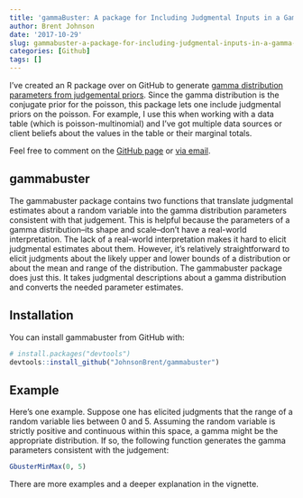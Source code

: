 ```yaml
---
title: 'gammaBuster: A package for Including Judgmental Inputs in a Gamma Distribution'
author: Brent Johnson
date: '2017-10-29'
slug: gammabuster-a-package-for-including-judgmental-inputs-in-a-gamma-distribution
categories: [Github]
tags: []
---
```


I've created an R package over on GitHub to generate [gamma distribution parameters from judgemental priors](https://github.com/JohnsonBrent/gammabuster). Since the gamma distribution is the conjugate prior for the poisson, this package lets one include judgmental priors on the poisson. For example, I use this when working with a data table (which is poisson-multinomial) and I've got multiple data sources or client beliefs about the values in the table or their marginal totals.

Feel free to comment on the [GitHub page](https://github.com/JohnsonBrent/gammabuster) or [via email](brent@centralmoment.com).

## gammabuster

The gammabuster package contains two functions that translate judgmental estimates about a random variable into the gamma distribution parameters consistent with that judgement. This is helpful because the parameters of a gamma distribution--its shape and scale--don't have a real-world interpretation. The lack of a real-world interpretation makes it hard to elicit judgmental estimates about them. However, it's relatively straightforward to elicit judgments about the likely upper and lower bounds of a distribution or about the mean and range of the distribution. The gammabuster package does just this. It takes judgmental descriptions about a gamma distribution and converts the needed parameter estimates.

## Installation

You can install gammabuster from GitHub with:

```r
# install.packages("devtools")
devtools::install_github("JohnsonBrent/gammabuster")
```

## Example

Here's one example. Suppose one has elicited judgments that the range of a random variable lies between 0 and 5. Assuming the random variable is strictly positive and continuous within this space, a gamma might be the appropriate distribution. If so, the following function generates the gamma parameters consistent with the judgement:

```r
GbusterMinMax(0, 5)
```

There are more examples and a deeper explanation in the vignette. 

